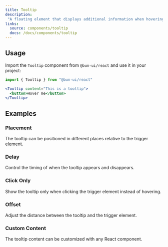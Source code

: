 ```yaml
---
title: Tooltip
description: 
 "A floating element that displays additional information when hovering over or focusing on an element."
links:
  source: components/tooltip
  docs: /docs/components/tooltip
---
```


<ComponentPreview name="tooltip-basic" />

## Usage

Import the `Tooltip` component from `@bun-ui/react` and use it in your project:

```jsx
import { Tooltip } from "@bun-ui/react"
```

```jsx
<Tooltip content="This is a tooltip">
  <button>Hover me</button>
</Tooltip>
```

## Examples

### Placement

The tooltip can be positioned in different places relative to the trigger element.

<ComponentPreview name="tooltip-placement" />

### Delay

Control the timing of when the tooltip appears and disappears.

<ComponentPreview name="tooltip-delay" />

### Click Only

Show the tooltip only when clicking the trigger element instead of hovering.

<ComponentPreview name="tooltip-click" />

### Offset

Adjust the distance between the tooltip and the trigger element.

<ComponentPreview name="tooltip-offset" />

### Custom Content

The tooltip content can be customized with any React component.

<ComponentPreview name="tooltip-custom" />
